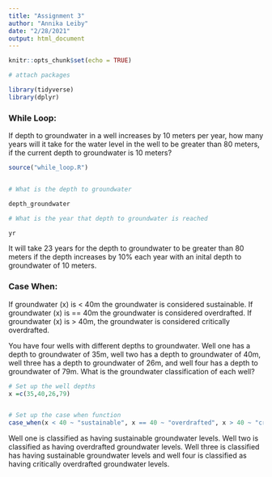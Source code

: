 ```yaml
---
title: "Assignment 3"
author: "Annika Leiby"
date: "2/28/2021"
output: html_document
---
```


```r
knitr::opts_chunk$set(echo = TRUE)

# attach packages

library(tidyverse)
library(dplyr)
```

### While Loop: 

If depth to groundwater in a well increases by 10 meters per year, how many years will it take for the water level in the well to be greater than 80 meters, if the current depth to groundwater is 10 meters?

```r

source("while_loop.R")


# What is the depth to groundwater 

depth_groundwater 

# What is the year that depth to groundwater is reached

yr

```

 It will take 23 years for the depth to groundwater to be greater than 80 meters if the depth increases by 10% each year with an inital depth to groundwater of 10 meters. 
 
 
### Case When:

If groundwater (x) is < 40m the groundwater is considered sustainable. If groundwater (x) is == 40m the groundwater is considered overdrafted. If groundwater (x) is > 40m, the groundwater is considered critically overdrafted.

You have four wells with  different depths to groundwater. Well one has a depth to groundwater of 35m, well two has a depth to groundwater of 40m, well three has a depth to groundwater of 26m, and well four has a depth to groundwater of 79m. What is the groundwater classification of each well?

```r

# Set up the well depths
x =c(35,40,26,79)


# Set up the case when function
case_when(x < 40 ~ "sustainable", x == 40 ~ "overdrafted", x > 40 ~ "critically overdrafted")


```

Well one is classified as having sustainable groundwater levels. Well two is classified as having overdrafted groundwater levels. Well three is classified has having sustainable groundwater levels and well four is classified as having critically overdrafted groundwater levels. 